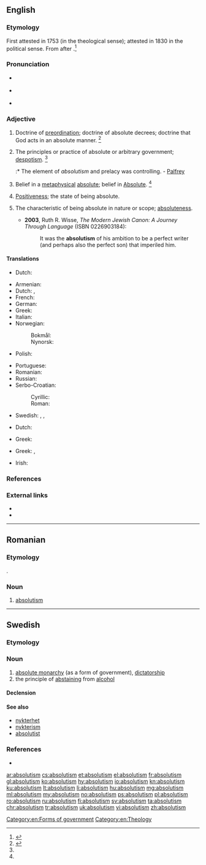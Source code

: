 ==English==

===Etymology===
First attested in 1753 (in the theological sense); attested in 1830 in the political sense. From {{suffix|absolute|ism|lang=en}} after {{etyl|fr|en}} {{term|absolutisme|lang=fr}}.<ref name=SOED>{{R:SOED5|page=9}}</ref>

===Pronunciation===
* {{a|UK}} {{IPA|/ˈæb.sə.luː.tɪz.m̩/|/ˈæb.sə.ljuː.tɪz.m̩/|lang=en}}
* {{a|US}} {{IPA|/ˈæb.səˌluˌtɪz.m̩/|/ˈæb.səˌljuˌtɪz.m̩/|lang=en}}
* {{audio|en-us-absolutism.ogg|Audio (US)|lang=en}}

===Adjective===
{{en-noun}}

# {{context|theology|lang=en}} Doctrine of [[preordination]]; doctrine of absolute decrees; doctrine that God acts in an absolute manner. {{defdate|First attested in the mid 18<sup>th</sup> century.}}<ref name=SOED>{{R:SOED5|page=9}}</ref>
# {{context|political science|lang=en}} The principles or practice of absolute or arbitrary government; [[despotism]]. {{defdate|First attested in the early 19<sup>th</sup> century.}}<ref name=SOED/>
#:* The element of ''absolutism'' and prelacy was controlling. - [[Palfrey]]
# {{context|philosophy|lang=en}} Belief in a [[metaphysical]] [[absolute]]; belief in [[Absolute]]. {{defdate|First attested in the late 19<sup>th</sup> century.}}<ref name=SOED/>
# [[positiveness|Positiveness]]; the state of being absolute.
# {{lb|en|rare}} The characteristic of being absolute in nature or scope; [[absoluteness]].
#* '''2003''', Ruth R. Wisse, ''The Modern Jewish Canon: A Journey Through Language'' (ISBN 0226903184):
#*: It was the '''absolutism''' of his ambition to be a perfect writer (and perhaps also the perfect son) that imperiled him.

====Translations====
{{trans-top|theology: doctrine of preordination; doctrine of absolute decrees}}
{{trans-mid}}
* Dutch: {{t|nl|predestinatieleer|m}}
{{trans-bottom}}

{{trans-top|political science: absolute or arbritary government; despotism}}
* Armenian: {{t+|hy|աբսոլյուտիզմ|sc=Armn}}
* Dutch: {{t+|nl|absolutisme|n}}, {{t+|nl|alleenheerschappij|f}}
* French: {{t+|fr|absolutisme}}
* German: {{t+|de|Absolutismus|m}}
* Greek: {{t+|el|απολυταρχία|f|sc=Grek}}
* Italian: {{t+|it|assolutismo|m}}
* Norwegian:
*: Bokmål: {{t+|no|absolutisme|m}}
*: Nynorsk: {{t|nn|absolutisme|m}}
* Polish: {{t+|pl|absolutyzm|m-in}}
{{trans-mid}}
* Portuguese: {{t+|pt|absolutismo|m}}
* Romanian: {{t+|ro|absolutism|n}}
* Russian: {{t+|ru|абсолюти́зм|m}}
* Serbo-Croatian:
*: Cyrillic: {{t|sh|апсолутизам|m|sc=Cyrl}}
*: Roman: {{t+|sh|apsolutizam|m}}
* Swedish: {{t+|sv|absolutism|c}}, {{t+|sv|envälde|n}}, {{t+|sv|despotism|c}}
{{trans-bottom}}

{{trans-top|belief in a metaphysical absolute}}
* Dutch: {{t+|nl|absolutisme|f}}
{{trans-mid}}
* Greek: {{t|el|απολυτοκρατία}}
{{trans-bottom}}

{{trans-top|the state of being absolute; the system or doctrine of the absolute or unconditional}}
* Greek: {{t+|el|απολυτότητα|f}}, {{t+|el|απόλυτο|n}}
{{trans-mid}}
{{trans-bottom}}

{{trans-top|positiveness}}
{{trans-mid}}
{{trans-bottom}}

{{ttbc-top}}
* Irish: {{t-check|ga|absalóideachas|m}}
{{trans-mid}}
{{trans-bottom}}

===References===
<references/>

===External links===
* {{R:OneLook}}
* {{R:Webster 1913}}

[[Category:en:Forms of government]]
[[Category:en:Theology]]

----

==Romanian==

===Etymology===
{{borrowing|ro|fr|absolutisme}}.

===Noun===
{{ro-noun|n|-}}

# [[#English|absolutism]]

----

==Swedish==

===Etymology===
{{suffix|absolut|ism|lang=sv}}

===Noun===
{{sv-noun|c|-}}

# [[absolute monarchy]] (as a form of government), [[dictatorship]]
# the principle of [[abstaining]] from [[alcohol]]

====Declension====
{{sv-noun-unc-irreg-c|2=absolutismen}}

====See also====
* [[nykterhet]]
* [[nykterism]]
* [[absolutist]]

===References===
* {{R:runeberg.org|saol|8|0009.html absolutism}}

[[ar:absolutism]]
[[cs:absolutism]]
[[et:absolutism]]
[[el:absolutism]]
[[fr:absolutism]]
[[gl:absolutism]]
[[ko:absolutism]]
[[hy:absolutism]]
[[io:absolutism]]
[[kn:absolutism]]
[[ku:absolutism]]
[[lt:absolutism]]
[[li:absolutism]]
[[hu:absolutism]]
[[mg:absolutism]]
[[ml:absolutism]]
[[my:absolutism]]
[[no:absolutism]]
[[ps:absolutism]]
[[pl:absolutism]]
[[ro:absolutism]]
[[ru:absolutism]]
[[fi:absolutism]]
[[sv:absolutism]]
[[ta:absolutism]]
[[chr:absolutism]]
[[tr:absolutism]]
[[uk:absolutism]]
[[vi:absolutism]]
[[zh:absolutism]]